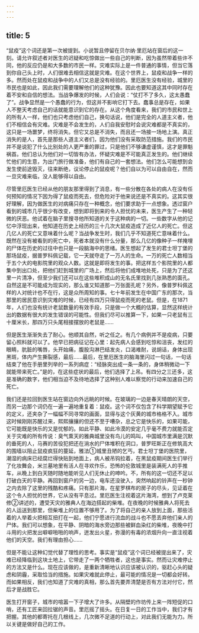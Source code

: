 ```yaml
---
---
---
```

title: 5
---



“鼠疫”这个词还是第一次被提到。小说暂且停留在贝尔纳·里厄站在窗后的这一刻。请允许叙述者对医生的迟疑和吃惊做出一些自己的判断，因为虽然带着些许不同，他的反应仍是和大多数的市民一样。灾难实际上是一件普通的事情，但当它落到你自己头上时，人们很难去相信这就是灾难。在这个世界上，鼠疫和战争一样的多。然而处在鼠疫和战争中的人们又总是没有经验的。里厄医生没有经验，城里的市民也是如此，因此我们需要理解他们的这种犹豫。因此也要知道这其中同时存在着不安和自信的想法。当战争爆发的时候，人们会说：“仗打不了多久，这太愚蠢了”。战争显然是一个愚蠢的行为，但这并不影响它打下去。蠢事总是存在，如果人不整天考虑自己的话就能意识到它的存在。从这个角度看来，我们的市民和世上的所有人一样，他们也只考虑他们自己，换句话说，他们是完全的人道主义者，他们不相信会有灾难。灾难是不会发生的，人们自我安慰时会说灾难都是不真实的，这只是一场噩梦，终将消失。但它又总是不消失，而且还一场接一场地上演。真正消失的是人，首先是那些人道主义者们，因为他们没有采取防范措施。我们的市民并不是说犯了什么比别处的人更严重的罪过，只是他们不够谦虚谨慎，这才是罪魁祸首。他们总认为他们对一切皆有办法，怀疑灾难是不可能真正发生的。他们继续忙他们的生意，为出门旅行做准备，他们有自己的一套想法。他们怎么可能想到会发生使前途毁灭，往来断绝，议论停止的鼠疫呢？他们自以为可以自由自在，然而一旦灾难来临，没人能够得以自由。

尽管里厄医生已经从他的朋友那里得到了消息，有一些分散在各处的病人在没有任何预知的情况下因为得了鼠疫而死去，但危险对于他来说还是不真实的。这其实很好理解，因为做医生的对病痛只存在一种概念，他们要求助于一点想象。透过窗户看到的城市几乎很少有改变，想到即将到来的令人担忧的未来，医生产生了一种轻微的厌恶。他试着在脑子里搜寻他所知道的关于这种病的一切。一些数字从他的记忆中浮现出来，他知道在历史上经历的三十几次大鼠疫造成了近亿人的死亡。但这几亿人的死亡又意味着什么呢？当战争发生时，我们几乎不知道死亡意味着什么。既然在没有被看到的死亡中，死者本就没有什么分量，那么几亿的像种子一样掩埋的尸体在历史的过往中也只是一段脑海中的思绪。医生想起了发生的君士坦丁堡的那场鼠疫，据普罗科佩记载，它一天就夺走了一万人的生命。一万的死亡人数相当于五个大的电影院里的观众人数。这就是即将发生的事。把这样五个影院里的人都集中到出口处，把他们赶到城里的广场上，然后将他们成堆地处死，只是为了还这里一片清净，但至少我们还可以在这些堆积成山的无名氏里找到几张熟悉的面孔。自然这是不可能成为现实的，那么谁又知道那一万张面孔呢？另外，像普罗科佩这样的人对统计也不在行，这是众所周知的事。七十年前发生在中国广东的那次，当那里的居民意识到灾难的时候，已经有四万只得鼠疫而死的老鼠。但是，在1871年，人们也没有统计老鼠数量的有效手段，只是做一个大概的估算，显然这样统计出的数据有很大的发生错误的可能性。但我们尽可以推算一下，如果一只老鼠有三十厘米长，那四万只头尾相接摆放的老鼠是……

但是医生渐渐失去了耐心。他顺其自然，听之任之。有几个病例并不是疫病，只要留心照料就可以了。他早已把病征记在心里：起先病人会感到吃惊和沮丧，发红的眼睛，肮脏的嘴唇，头开始痛，腹股沟淋巴结发炎，口渴难耐，说胡话，身体出现黑斑，体内产生撕裂感，最后……最后，在里厄医生的脑海里闪过一句话，一句话结束了他在手册里列举的一系列病症：“经脉突出成一条一条的，身体稍微动一下就能带来死亡。”是的，在这些症状的最后，他们选择了上吊。有四分之三还多，这是准确的数字，他们相当迫不及待地选择了这种别人难以察觉的行动来加速自己的死亡。

我们还是拉回到医生站在窗边向外远眺的时候。在玻璃的一边是春天晴朗的天空，而另一边那个词仍在一遍一遍地重复着：鼠疫。这个词不仅包含了科学期望赋予它的定义，还夹杂了一幅幅不同寻常的画面，显得与这个灰黄的城市格格不入。城市这时候刚刚苏醒过来，熙熙攘攘的但还不至于嘈杂，总之它是快乐的，如果可能，它可能既是快乐的又是忧郁的。如此平静、如此冷漠的安定几乎毫不费力就能否定关于灾难的所有传说：臭气熏天的雅典城里没有鸟儿的鸣叫，中国城市里满是沉默的垂死的人，马赛的苦役犯把还在淌水的尸体堆积在洞口，普罗旺斯正在修筑高大的围墙以阻止鼠疫疯狂的蔓延，雅法①城里丑陋的乞丐，君士坦丁堡的医院里，潮湿的病床已经腐烂得快贴到地面上，病人被吊钩拉着，在黑鼠疫期间医生们举行了化妆舞会，米兰墓地里有活人在寻欢作乐，恐怖的伦敦城里是装满死人的手推车，从晚上到白天随时随地能听见人们无休止的呻吟。不，所有的这一切还不足以打破白天的平静。再回到窗户的另一边，电车还没驶入，突然响起的铃声在一秒钟之内去除了这里的残酷和疼痛。只有那片海，在星罗棋布的房子的尽头，见证着在这个令人担忧的世界，它从没有平息过。里厄医生注视着这片海湾，想到了卢克莱修②讲述的，遭受天灾的雅典人在海边搭起的柴堆。在夜晚的时候雅典人将死去的人运送到那里，但柴堆上的位置不够用了。为了将自己的亲人放到上面，那些活着的人举着火把相互扭打在一起，他们宁愿进行流血的战斗也不愿丢弃他们亲人的尸体。我们可以想象，在平静、阴暗的海水旁边那些被鲜血染红的柴堆，夜晚中打斗用的火把发出噼噼啪啪的响声，迸发出火星，弥漫的有毒的浓烟升向一直注视着他们的天空。我们有理由担心……

但是不能让这种幻觉代替了理性的思考。事实是“鼠疫”这个词已经被提出来了，灾难已经降临到这块土地上，它带走了一两个牺牲者，这也是事实。然而让灾难停止的方法又是什么。现在应该做的，是重新清晰地认识应该被认识的，驱赶心头的疑虑和阴霾，采取恰当的措施。如果灾难就此停止，最可能的情况是一切都会好转。而如果相反，我们也知道了灾难的真相，那么首先要弄清楚是否有方法对付它，然后才是战胜它。

医生打开窗子，城市的喧嚣一下子增大了许多。从隔壁的作坊传上来一阵短促的口哨，还有工匠来回拉锯的声音。里厄摇了摇头。在日复一日的工作当中，我们才有把握。其他的都寄托在几根线上，几次微不足道的行动上，对此我们无能为力。所以关键是做好自己的工作。